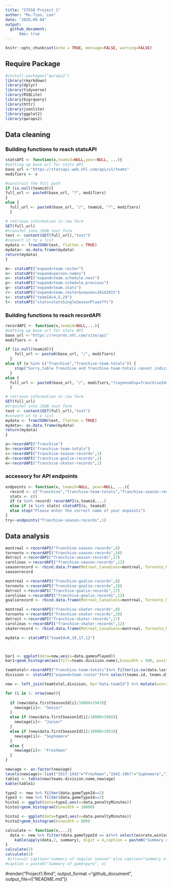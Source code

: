 ```yaml
---
title: "ST558 Project 1"
author: "Mu-Tien, Lee"
date: "2020,09.04"
output:
  github_document:
      toc: true
---
```


```r
knitr::opts_chunk$set(echo = TRUE, message=FALSE, warning=FALSE)

```

## Require Package
```r
#install.packages("qwraps2")
library(rmarkdown)
library(dplyr)
library(tidyverse)
library(RSQLite)
library(bigrquery)
library(httr)
library(jsonlite)
library(ggplot2)
library(qwraps2)
```


## Data cleaning
### Building functions to reach statsAPI
```r
statsAPI <- function(x,teamid=NULL,year=NULL, ...){
#setting up base url for stats API
base_url <-"https://statsapi.web.nhl.com/api/v1/teams"
modifiers <- x

#construct the full path
if (is.null(teamid)){
full_url <- paste0(base_url, "?", modifiers)
}
else {
  full_url <- paste0(base_url, "/", teamid, "?", modifiers)
  } 

# retrieve information in raw form
GET(full_url)
#transfer into JSON text form
text <- content(GET(full_url),"text")
#convert it to a list
mydata <- fromJSON(text, flatten = TRUE) 
mydata<- as.data.frame(mydata)
return(mydata)
}

m<- statsAPI("expand=team.roster")
n<- statsAPI("expand=person.names")
o<- statsAPI("expand=team.schedule.next")
p<- statsAPI("expand=team.schedule.previous")
q<- statsAPI("expand=team.stats")
r<- statsAPI("expand=team.roster&season=20142015")
s<- statsAPI("teamId=4,5,29")
t<- statsAPI("stats=statsSingleSeasonPlayoffs")

```

### Building functions to reach recordAPI
```r
recordAPI <- function(x,teamid=NULL,...){
#setting up base url for stats API
base_url <-"https://records.nhl.com/site/api"
modifiers <- x

if (is.null(teamid)){
    full_url <- paste0(base_url, "/", modifiers)
  }
else if (x %in% c("franchise","franchise-team-totals")) {
    stop("Sorry,table franchise and franchise-team-totals cannot indicate team")
  }
else {
  full_url <- paste0(base_url, "/", modifiers,"?cayenneExp=franchiseId=", teamid)
  } 

# retrieve information in raw form
GET(full_url)
#transfer into JSON text form
text <- content(GET(full_url),"text")
#convert it to a list
mydata <- fromJSON(text, flatten = TRUE) 
mydata<- as.data.frame(mydata)
return(mydata)
}

a<-recordAPI("franchise")
b<-recordAPI("franchise-team-totals")
c<-recordAPI("franchise-season-records",1)
d<-recordAPI("franchise-goalie-records",1)
e<-recordAPI("franchise-skater-records",1)
```

### accessory for API endpoints
```r
endpoints <- function(x, teamid=NULL, year=NULL, ...){
  record <- c("franchise","franchise-team-totals","franchise-season-records", "franchise-goalie-records", "franchise-skater-records")
  stats <- c()
  if (x %in% record) recordAPI(x,teamid,...)
  else if (x %in% stats) statsAPI(x, teamid)
  else stop("Please enter the correct name of your enpoints")
}
try<-endpoints("franchise-season-records",1)
```

## Data analysis

```r
montreal <-recordAPI("franchise-season-records",8)
tornonto <-recordAPI("franchise-season-records",10)
detroit <-recordAPI("franchise-season-records",17)
carolinas <-recordAPI("franchise-season-records",12)
seasonrecord <- rbind.data.frame(Motreal_Canadiens=montreal, Tornonto_MapleLeafs=tornonto, Detroit_RedWings=detroit, Carolinas_Hurricanes=carolinas)
seasonrecord

montreal <-recordAPI("franchise-goalie-records",8)
tornonto <-recordAPI("franchise-goalie-records",10)
detroit <-recordAPI("franchise-goalie-records",17)
carolinas <-recordAPI("franchise-goalie-records",12)
goalierecord <- rbind.data.frame(Motreal_Canadiens=montreal, Tornonto_MapleLeafs=tornonto, Detroit_RedWings=detroit, Carolinas_Hurricanes=carolinas)

montreal <-recordAPI("franchise-skater-records",8)
tornonto <-recordAPI("franchise-skater-records",10)
detroit <-recordAPI("franchise-skater-records",17)
carolinas <-recordAPI("franchise-skater-records",12)
skaterrecord <- rbind.data.frame(Motreal_Canadiens=montreal, Tornonto_MapleLeafs=tornonto, Detroit_RedWings=detroit, Carolinas_Hurricanes=carolinas)

mydata <- statsAPI("teamId=8,10,17,12")



bar1 <- ggplot(data=new,aes(x=data.gamesPlayed))
bar1+geom_histogram(aes(fill=teams.division.name),binwidth = 500, position= "dodge")

```

```r
teamtotal<-recordAPI("franchise-team-totals")%>% filter(is.na(data.lastSeasonId))
division <- statsAPI("expand=team.roster")%>% select(teams.id, teams.division.name, teams.division.nameShort, teams.conference.name) %>%rename(data.teamId=teams.id)

new <- left_join(teamtotal,division, by="data.teamId") %>% mutate(winrate=data.wins/data.gamesPlayed, winlossrate=data.wins/data.losses, overtimelossrate= data.overtimeLosses/data.losses, goalpergame=data.goalsFor/data.gamesPlayed)

for (i in 1: nrow(new)){
  
  if (new$data.firstSeasonId[i]/10000<1943){
    new$age[i]<- "Senior"
  }
  else if (new$data.firstSeasonId[i]/10000<1968){
    new$age[i]<- "Junior"
  }
  else if (new$data.firstSeasonId[i]/10000<1993){
    new$age[i]<- "Sophomore"
  }
  else {
    new$age[i]<- "Freshman"
  }
}

```

```r
new$age <- as.factor(new$age)
levels(new$age)<-list("1917-1942"="Freshman","1942-1967"="Sophomore","1967-1992"="Junior","1992-2017"="Senior")
table1 <- table(new$teams.division.name,new$age) 
kable(table1) 

```

```r
type2 <- new %>% filter(data.gameTypeId==2)
type3 <- new %>% filter(data.gameTypeId==3)
histo1 <- ggplot(data=type2,aes(x=data.penaltyMinutes))
histo1+geom_histogram(binwidth = 10000)

histo2 <- ggplot(data=type3,aes(x=data.penaltyMinutes))
histo2+geom_histogram(binwidth = 800)
```

```r

calculate <- function(x,...){
  data <- new %>% filter(data.gameTypeId == x)%>% select(winrate,winlossrate,overtimelossrate,goalpergame)
    kable(apply(data,2, summary), digit = 4,caption = paste0("Summary of gametpye", x))
}
calculate(2)
calculate(3)
 #if(x==2) caption="summary of regular season" else caption="summary of playoff season"
#caption = paste0("Summary of gametpyre", x)

```

#render("Project1.Rmd", output_format ="github_document", output_file=I("README.md"))